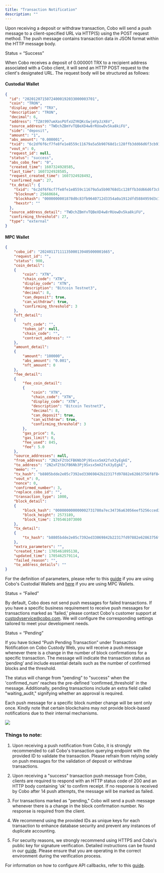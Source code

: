 ```yaml
---
title: "Transaction Notification"
description: ""
---
```

Upon receiving a deposit or withdraw transaction, Cobo will send a push message to a client-specified URL via HTTP(S) using the POST request method. The push message contains transaction data in JSON format within the HTTP message body.

Status = “Success”

When Cobo receives a deposit of 0.000001 TRX to a recipient address associated with a Cobo client, it will send an HTTP POST request to the client's designated URL. The request body will be structured as follows:

#### Custodial Wallet
```json
{
  "id": "20201207150724000192033000003701",
  "coin": "TRON",
  "display_code": "TRX",
  "description": "TRON",
  "decimal": 6,
  "address": "TZAt997umXasPUfxUZYKQKcGwjmYpJzX6V",
  "source_address": "TWDchZBmYvTQBeXD4w8rRUowDv5ka8kiFU",
  "side": "deposit",
  "amount": "1",
  "abs_amount": "0.000001",
  "txid": "6c2df6f6cf7fe8fe1e8559c11679a5a5b90768d1c128ffb3dd66d6f3cb910775",
  "vout_n": 0,
  "request_id": null,
  "status": "success",
  "abs_cobo_fee": "0",
  "created_time": 1607324928585,
  "last_time": 1607324928585,
  "request_created_time": 1607324928492,
  "confirmed_num": 27,
  "tx_detail": {
    "txid": "6c2df6f6cf7fe8fe1e8559c11679a5a5b90768d1c128ffb3dd66d6f3cb910775",
    "blocknum": 25660684,
    "blockhash": "0000000001878d0c83fb9640712d3354a0a1912dfd5884959d3c1a16b6f62e1c",
    "hexstr": ""
  },
  "source_address_detail": "TWDchZBmYvTQBeXD4w8rRUowDv5ka8kiFU",
  "confirming_threshold": 27,
  "type": "external"
}
```

#### MPC Wallet
```json
{
    "cobo_id": "20240117111135000139405000001665",
    "request_id": "",
    "status": 900,
    "coin_detail":
    {
        "coin": "XTN",
        "chain_code": "XTN",
        "display_code": "XTN",
        "description": "Bitcoin Testnet3",
        "decimal": 8,
        "can_deposit": true,
        "can_withdraw": true,
        "confirming_threshold": 3
    },
    "nft_detail":
    {
        "nft_code": "",
        "token_id": null,
        "chain_code": "",
        "contract_address": ""
    },
    "amount_detail":
    {
        "amount": "100000",
        "abs_amount": "0.001",
        "nft_amount": 0
    },
    "fee_detail":
    {
        "fee_coin_detail":
        {
            "coin": "XTN",
            "chain_code": "XTN",
            "display_code": "XTN",
            "description": "Bitcoin Testnet3",
            "decimal": 8,
            "can_deposit": true,
            "can_withdraw": true,
            "confirming_threshold": 3
        },
        "gas_price": 0,
        "gas_limit": 0,
        "fee_used": 845,
        "fee": 5.0
    },
    "source_addresses": null,
    "from_address": "2N2xFZtbCFB6Nb3Pj9Sxsx5mX2fxX3yEgkE",
    "to_address": "2N2xFZtbCFB6Nb3Pj9Sxsx5mX2fxX3yEgkE",
    "memo": "",
    "tx_hash": "b8805bdde2e05c7392ed33069842b22317fd97882e62863756f8f84ec6bde75b",
    "vout_n": 0,
    "nonce": 0,
    "confirmed_number": 3,
    "replace_cobo_id": "",
    "transaction_type": 1000,
    "block_detail":
    {
        "block_hash": "000000000000002731780a7ec34736a63056eef5256cced316eba74df5c2a5dd",
        "block_height": 2573189,
        "block_time": 1705461073000
    },
    "tx_detail":
    {
        "tx_hash": "b8805bdde2e05c7392ed33069842b22317fd97882e62863756f8f84ec6bde75b"
    },
    "extra_parameters": "",
    "created_time": 1705461095138,
    "updated_time": 1705462579114,
    "failed_reason": "",
    "to_address_details": ""
}
```

For the definition of parameters, please refer to this [guide](/api-references/custody-wallet/transaction#response) if you are using Cobo's Custodial Wallets and [here](/api-references/mpc-wallet/mpc_transactions_by_request_ids#response) if you are using MPC Wallets.

Status = “Failed”

By default, Cobo does not send push messages for failed transactions. If you have a specific business requirement to receive push messages for transactions marked as 'failed,' please contact Cobo's customer support at custodyservice@cobo.com.  We will configure the corresponding settings tailored to meet your development needs.

Status = “Pending”

If you have ticked “Push Pending Transaction” under Transaction Notification on Cobo Custody Web, you will receive a push message whenever there is a change in the number of block confirmations for a specific transaction. The message will indicate the transaction status as ‘pending’ and include essential details such as the number of confirmed blocks and the threshold.

The status will change from "pending" to "success" when the 'confirmed_num' reaches the pre-defined 'confirmed_threshold' in the message. Additionally, pending transactions include an extra field called "waiting_audit," signifying whether an approval is required.

Each push message for a specific block number change will be sent only once. Kindly note that certain blockchains may not provide block-based notifications due to their internal mechanisms.

<img src="/v1/images/pendingpushEN.png" />

### Things to note:

1. Upon receiving a push notification from Cobo, it is strongly recommended to call Cobo's transaction querying endpoint with the provided ID to validate the transaction. Please refrain from relying solely on push messages for the validation of deposit or withdraw transactions.

2. Upon receiving a "success" transaction push message from Cobo, clients are required to respond with an HTTP status code of 200 and an HTTP body containing 'ok' to confirm receipt. If no response is received by Cobo after 14 push attempts, the message will be marked as failed.

3. For transactions marked as "pending," Cobo will send a push message whenever there is a change in the block confirmation number. No response is required from the client.

4. We recommend using the provided IDs as unique keys for each transaction to enhance database security and prevent any instances of duplicate accounting.

5. For security reasons, we strongly recommend using HTTPS and Cobo's public key for signature verification. Detailed instructions can be found in our [guide](/api-references/development/callback-signature). Please ensure that you are operating in the correct environment during the verification process.

For information on how to configure API callbacks, refer to this [guide](/guides/howtos/configure-api-callback).